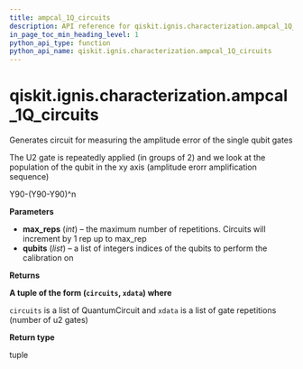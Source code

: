 ```yaml
---
title: ampcal_1Q_circuits
description: API reference for qiskit.ignis.characterization.ampcal_1Q_circuits
in_page_toc_min_heading_level: 1
python_api_type: function
python_api_name: qiskit.ignis.characterization.ampcal_1Q_circuits
---
```


# qiskit.ignis.characterization.ampcal\_1Q\_circuits

<Function id="qiskit.ignis.characterization.ampcal_1Q_circuits" github="https://github.com/qiskit-community/qiskit-ignis/tree/stable/0.6/qiskit/ignis/characterization/gates/circuits.py" signature="ampcal_1Q_circuits(max_reps, qubits)">
  Generates circuit for measuring the amplitude error of the single qubit gates

  The U2 gate is repeatedly applied (in groups of 2) and we look at the population of the qubit in the xy axis (amplitude erorr amplification sequence)

  Y90-(Y90-Y90)^n

  **Parameters**

  *   **max\_reps** (*int*) – the maximum number of repetitions. Circuits will increment by 1 rep up to max\_rep
  *   **qubits** (*list*) – a list of integers indices of the qubits to perform the calibration on

  **Returns**

  **A tuple of the form (`circuits`, `xdata`) where**

  `circuits` is a list of QuantumCircuit and `xdata` is a list of gate repetitions (number of u2 gates)

  **Return type**

  tuple
</Function>

